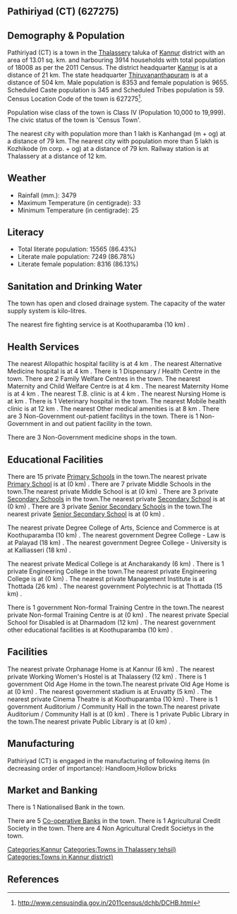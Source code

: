 {{Infobox settlement
| name=Pathiriyad (CT)
| native_name=
| native_name_lang=
| other_name=
| nickname=
| settlement_type=Town
| image_skyline=
| image_alt=
| image_caption=
| pushpin_map=India Kerala
| pushpin_label_position=right
| pushpin_map_alt=
| pushpin_map_caption=Location in Kerala, India
| latd=
| latm=
| lats=
| latNS=
| longd=
| longm=
| longs=
| longEW=
| coordinates_display=inline,title
| subdivision_type=Country
| subdivision_name={{flag|India}}
| subdivision_type1=[[States and territories of India|State]]
| subdivision_name1=Kerala 
| subdivision_type2=[[List of districts of India|District]]
| subdivision_name2=Kannur
| subdivision_type3=Tahsil
| subdivision_name3=Thalassery
| website=
| established_title=<!-- Established -->
| established_date=
| founder=
| named_for=
| government_type=
| governing_body=
| unit_pref=Metric
| area_footnotes=
| area_rank=
| area_total_km2=13.01
| elevation_footnotes=
| elevation_m=
| population_total=18008
| population_as_of=2011
| population_rank=
| population_density_km2=1384
| population_demonym=
| population_footnotes=
| demographics_type1=Languages=
| demographics1_title1=Official=
| demographics1_info1=[[Malayalam language|Malayalam]]
| timezone1=[[Indian Standard Time|IST]]
| utc_offset1==+5:30
| postal_code_type=[[Postal Index Number|PIN]]
| postal_code=
| area_code_type=Telephone code
| area_code=
| registration_plate=
| blank1_name_sec1=Nearest city
| blank1_info_sec1=[[Kanhangad  (m + og)]]
| blank2_name_sec1=[[Human sex ratio|Sex ratio]]
| blank2_info_sec1=1155
| blank3_name_sec1=Literacy
| blank3_info_sec1=86.43%
| blank1_name_sec2=[[2011 Census of India|2011 census]] code
| blank1_info_sec2=627275
| footnotes=
}}

== Pathiriyad (CT) (627275) ==

== Demography & Population ==

Pathiriyad (CT) is a town in the [[Thalassery]] taluka of [[Kannur]] district with an area of 13.01 sq. km. and harbouring 3914 households with total population of 18008 as per the 2011 Census. The district headquarter [[Kannur]] is at a distance of 21 km. The state headquarter [[Thiruvananthapuram]] is at a distance of 504 km. Male population is 8353 and female population is 9655. Scheduled Caste population is 345 and Scheduled Tribes population is 59. Census Location Code of the town is 627275<ref>http://www.censusindia.gov.in/2011census/dchb/DCHB.html</ref>.

Population wise class of the town is Class IV (Population 10,000 to 19,999).
The civic status of the town is 'Census Town'.

The nearest city with population more than 1 lakh is Kanhangad  (m + og) at a distance of 79 km. The nearest city with population more than 5 lakh is Kozhikode (m corp. + og) at a distance of 79 km. Railway station is at Thalassery at a distance of 12 km.


== Weather ==  
* Rainfall (mm.): 3479 
* Maximum Temperature (in centigrade): 33
* Minimum Temperature (in centigrade): 25


== Literacy ==  
* Total literate population: 15565 (86.43%)
* Literate male population: 7249 (86.78%)
* Literate female population: 8316 (86.13%)


== Sanitation and Drinking Water ==  
The town has open and closed drainage system.
The capacity of the water supply system is  kilo-litres.

The nearest fire fighting service is at Koothuparamba (10 km) .


== Health Services ==
The nearest Allopathic hospital facility is at 4 km .
The nearest Alternative Medicine hospital is at 4 km .
There is 1 Dispensary / Health Centre in the town.
There are 2 Family Welfare Centres in the town.
The nearest Maternity and Child Welfare Centre is at 4 km .
The nearest Maternity Home is at 4 km .
The nearest T.B. clinic is at 4 km .
The nearest Nursing Home is at  km .
There is 1 Veterinary hospital in the town.
The nearest Mobile health clinic is at 12 km .
The nearest Other medical amenities is at 8 km .
There are 3 Non-Government out-patient facilitys in the town.
There is 1 Non-Government in and out patient facility in the town.

There are 3 Non-Government medicine shops in the town.


== Educational Facilities ==
There are 15 private [[Primary School]]s in the town.The nearest private [[Primary School]] is at  (0 km) .
There are 7 private Middle Schools in the town.The nearest private Middle School is at  (0 km) .
There are 3 private [[Secondary School]]s in the town.The nearest private [[Secondary School]] is at  (0 km) .
There are 3 private [[Senior Secondary School]]s in the town.The nearest private [[Senior Secondary School]] is at  (0 km) .
 
 
 
 
 
The nearest private Degree College of Arts, Science and Commerce is at Koothuparamba (10 km) .
The nearest government Degree College - Law is at Palayad (18 km) .
The nearest government Degree College - University is at Kalliasseri (18 km) .
 
The nearest private Medical College is at Ancharakandy (6 km) .
There is 1 private Engineering College in the town.The nearest private Engineering College is at  (0 km) .
The nearest private Management Institute is at Thottada  (26 km) .
The nearest government Polytechnic is at Thottada (15 km) .
 
There is 1 government Non-formal Training Centre in the town.The nearest private Non-formal Training Centre is at  (0 km) .
The nearest private Special School for Disabled is at Dharmadom (12 km) .
The nearest government other educational facilities is at Koothuparamba (10 km) .


== Facilities ==
The nearest private Orphanage Home is at Kannur (6 km) .
The nearest private Working Women's Hostel is at Thalassery (12 km) .
There is 1 government Old Age Home in the town.The nearest private Old Age Home is at  (0 km) .
The nearest government stadium is at Eruvatty (5 km) .
The nearest private Cinema Theatre is at Koothuparamba (10 km) .
There is 1 government Auditorium / Community Hall in the town.The nearest private Auditorium / Community Hall is at  (0 km) .
There is 1 private Public Library in the town.The nearest private Public Library is at  (0 km) .


== Manufacturing ==
Pathiriyad (CT) is engaged in the manufacturing of following items (in decreasing order of importance): Handloom,Hollow bricks


== Market and Banking ==
There is 1 Nationalised Bank in the town.

There are 5 [[Co-operative Bank]]s in the town.
There is 1 Agricultural Credit Society in the town.
There are 4 Non Agricultural Credit Societys in the town.


[[Categories:Kannur]]
[[Categories:Towns in Thalassery tehsil)]]
[[Categories:Towns in Kannur district)]]


== References ==
{{Reflist}}


